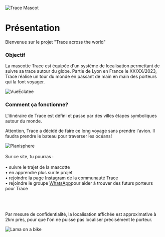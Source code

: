 
 <br /> <br />
<div style={{ width: '100%', margin: '0 auto', textAlign: 'center' }}>
 <div style={{ display: "flex", justifyContent: "center" }}>
  <img src="/img/Mascotte/Resize/tracefullbodydetoureSmall.png" alt="Trace Mascot" />
</div>

# Présentation

Bienvenue sur le projet "Trace across the world"

### Objectif

La mascotte Trace est équipée d'un système de localisation permettant de suivre sa trace autour du globe. Partie de Lyon en France le XX/XX/2023, Trace réalise un tour du monde en passant de main en main des porteurs qui la font voyager.

<div style={{ width:'100%',height:'auto'}}>
  <img src="/img/Mascotte/Resize/Trace_Eclatee.png" alt="VueEclatee" loading="lazy"  />
</div>

### Comment ça fonctionne?

L'itinéraire de Trace est défini et passe par des villes étapes symboliques autour du monde.

Attention, Trace a décidé de faire ce long voyage sans prendre l'avion. Il faudra prendre le bateau pour traverser les océans!

<div style={{ width:'100%',height:'auto'}}>
  <img src="/img/Mascotte/Resize/planisphere.svg" alt="Planisphere" loading="lazy"  />
</div>
<br/>
Sur ce site, tu pourras :
<br/>
<br/>• suivre le trajet de la mascotte
<br/>• en apprendre plus sur le projet
<br/>• rejoindre la page <a href="https://www.instagram.com/traceacrosstheworld/" target="_blank" rel="noopener noreferrer">Instagram</a> de la communauté Trace
<br/>• rejoindre le groupe <a href="https://chat.whatsapp.com/FKwW0q23yVk3OdKNKAxGnE" target="_blank" rel="noopener noreferrer">WhatsApp</a>pour aider à trouver des futurs porteurs pour Trace



<br/><br/><br/>
Par mesure de confidentialité, la localisation affichée est approximative à 2km près, pour que l'on ne puisse pas localiser précisément le porteur.
<br/>

<div style={{ display: "flex", justifyContent: "center" }}>
  <img src="/img/Mascotte/Resize/lama-on-a-bike.svg" alt="Lama on a bike" />
</div>
</div>

